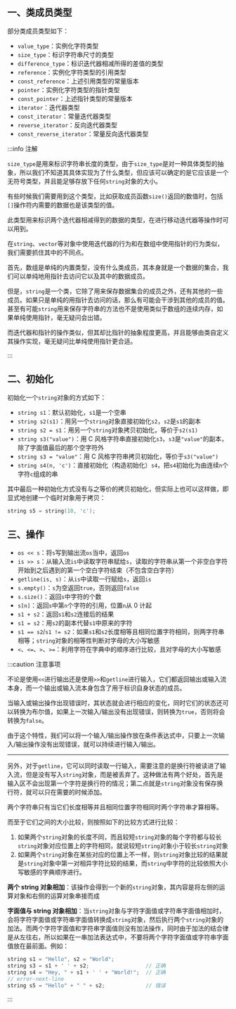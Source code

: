 ## 一、类成员类型

部分类成员类型如下：

- `value_type`：实例化字符类型
- `size_type`：标识字符串尺寸的类型
- `difference_type`：标识迭代器相减所得的差值的类型
- `reference`：实例化字符类型的引用类型
- `const_reference`：上述引用类型的常量版本
- `pointer`：实例化字符类型的指针类型
- `const_pointer`：上述指针类型的常量版本
- `iterator`：迭代器类型
- `const_iterator`：常量迭代器类型
- `reverse_iterator`：反向迭代器类型
- `const_reverse_iterator`：常量反向迭代器类型

:::info 注解

<Tabs>

<TabItem value="size_type" label="size_type">

`size_type`是用来标识字符串长度的类型，由于`size_type`是对一种具体类型的抽象，所以我们不知道其具体实现为了什么类型，但应该可以确定的是它应该是一个无符号类型，并且能足够存放下任何`string`对象的大小。

有些时候我们需要用到这个类型，比如获取成员函数`size()`返回的数值时，包括`[]`操作符内需要的数据也是该类型的值。

</TabItem>

<TabItem value="difference_type" label="difference_type">

此类型用来标识两个迭代器相减得到的数据的类型，在进行移动迭代器等操作时可以用到。

</TabItem>

<TabItem value="iterator" label="迭代器">

在`string`、`vector`等对象中使用迭代器的行为和在数组中使用指针的行为类似，我们需要抓住其中的不同点。

首先，数组是单纯的内置类型，没有什么类成员，其本身就是一个数据的集合，我们可以单纯地用指针去访问它以及其中的数据成员。

但是，`string`是一个类，它除了用来保存数据集合的成员之外，还有其他的一些成员。如果只是单纯的用指针去访问的话，那么有可能会干涉到其他的成员的值。甚至有可能`string`用来保存字符串的方法也不是使用类似于数组的连续内存，如果单纯使用指针，毫无疑问会出错。

而迭代器和指针的操作类似，但其却比指针的抽象程度更高，并且能够由类自定义其操作实现，毫无疑问比单纯使用指针更合适。

</TabItem>

</Tabs>

:::



## 二、初始化

初始化一个`string`对象的方式如下：

- `string s1`：默认初始化，`s1`是一个空串
- `string s2(s1)`：用另一个`string`对象直接初始化`s2`，`s2`是`s1`的副本
- `string s2 = s1`：用另一个`string`对象拷贝初始化，等价于`s2(s1)`
- `string s3("value")`：用 C 风格字符串直接初始化`s3`，`s3`是`"value"`的副本，除了字面值最后的那个空字符外
- `string s3 = "value"`：用 C 风格字符串拷贝初始化，等价于`s3("value")`
- `string s4(n, 'c')`：直接初始化（构造初始化）`s4`，把`s4`初始化为由连续`n`个字符`c`组成的串

其中最后一种初始化方式没有与之等价的拷贝初始化，但实际上也可以这样做，即显式地创建一个临时对象用于拷贝：

```c++
string s5 = string(10, 'c');
```



## 三、操作

- `os << s`：将`s`写到输出流`os`当中，返回`os`
- `is >> s`：从输入流`is`中读取字符串赋给`s`，读取的字符串从第一个非空白字符开始到之后遇到的第一个空白字符结束（不包含空白字符）
- `getline(is, s)`：从`is`中读取一行赋给`s`，返回`is`
- `s.empty()`：`s`为空返回`true`，否则返回`false`
- `s.size()`：返回`s`中字符的个数
- `s[n]`：返回`s`中第`n`个字符的引用，位置`n`从 0 计起
- `s1 + s2`：返回`s1`和`s2`连接后的结果
- `s1 = s2`：用`s2`的副本代替`s1`中原来的字符
- `s1 == s2`/`s1 != s2`：如果`s1`和`s2`长度相等且相同位置字符相同，则两字符串相等；`string`对象的相等性判断对字母的大小写敏感
- `<`、`<=`、`>`、`>=`：利用字符在字典中的顺序进行比较，且对字母的大小写敏感

:::caution 注意事项

<Tabs>

<TabItem value="io" label="输入输出">

不论是使用`<<`进行输出还是使用`>>`和`getline`进行输入，它们都返回输出或输入流本身，而一个输出或输入流本身包含了用于标识自身状态的成员。

当输入或输出操作出现错误时，其状态就会进行相应的变化，同时它们的状态还可以转换为布尔值，如果上一次输入/输出没有出现错误，则转换为`true`，否则将会转换为`false`。

由于这个特性，我们可以将一个输入/输出操作放在条件表达式中，只要上一次输入/输出操作没有出现错误，就可以持续进行输入/输出。

****

另外，对于`getline`，它可以同时读取一行输入，需要注意的是换行符被读进了输入流，但是没有写入`string`对象，而是被丢弃了。这种做法有两个好处，首先是输入区不会出现第一个字符是换行符的情况；第二点就是`string`对象没有保存换行符，就可以只在需要的时候添加。

</TabItem>

<TabItem value="eq" label="相等性及大小比较">

两个字符串只有当它们长度相等并且相同位置字符相同时两个字符串才算相等。

而至于它们之间的大小比较，则按照如下的比较方式进行比较：

1. 如果两个`string`对象的长度不同，而且较短`string`对象的每个字符都与较长`string`对象对应位置上的字符相同，就说较短`string`对象小于较长`string`对象
2. 如果两个`string`对象在某些对应的位置上不一样，则`string`对象比较的结果就是`string`对象中第一对相异字符比较的结果，而`string`中字符的比较依照大小写敏感的字典顺序进行。

</TabItem>

<TabItem value="addition" label="string 对象的加法">

**两个 string 对象相加**：该操作会得到一个新的`string`对象，其内容是将左侧的运算对象和右侧的运算对象串接而成

**字面值与 string 对象相加**：当`string`对象与字符字面值或字符串字面值相加时，会将字符字面值或字符串字面值转换成`string`对象，然后执行两个`string`对象的加法。而两个字符字面值和字符串字面值则没有加法操作，同时由于加法的结合律是从左往右，所以如果在一串加法表达式中，不要将两个字符字面值或字符串字面值放在最前面。例如：

```c++
string s1 = "Hello", s2 = "World";
string s3 = s1 + ' ' + s2;					// 正确
string s4 = "Hey, " + s1 + ' ' + "World!";	// 正确
// error-next-line
string s5 = "Hello" + " " + s2;				// 错误
```

</TabItem>

</Tabs>

:::